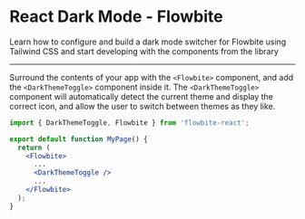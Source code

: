 # React Dark Mode - Flowbite

Learn how to configure and build a dark mode switcher for Flowbite using Tailwind CSS and start developing with the components from the library

---

Surround the contents of your app with the `<Flowbite>` component, and add the `<DarkThemeToggle>` component inside it. The `<DarkThemeToggle>` component will automatically detect the current theme and display the correct icon, and allow the user to switch between themes as they like.

```jsx
import { DarkThemeToggle, Flowbite } from 'flowbite-react';

export default function MyPage() {
  return (
    <Flowbite>
      ...
      <DarkThemeToggle />
      ...
    </Flowbite>
  );
}
```

